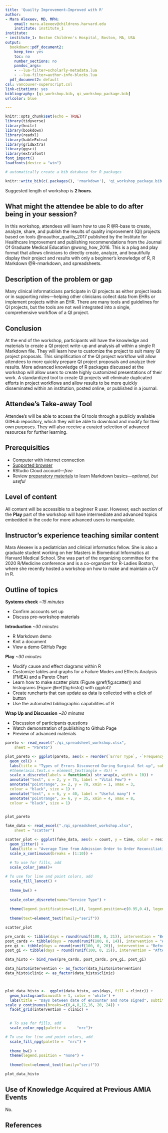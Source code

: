 ```yaml
---
title: 'Quailty Improvement—Improved with R'
author:
- Mara Alexeev, MD, MPH:
    email: mara.alexeev@childrens.harvard.edu
    institute: institute_1
institute:
- institute_1: Boston Children's Hospital, Boston, MA, USA
output:
  bookdown::pdf_document2:
    keep_tex: yes
    toc: no
    number_sections: no
    pandoc_args:
    - --lua-filter=scholarly-metadata.lua
    - --lua-filter=author-info-blocks.lua
  pdf_document2: default
csl: vancouver-superscript.csl
link-citations: yes
bibliography: [qi_workshop.bib, qi_workshop_package.bib]
urlcolor: blue

---
```


```r
knitr::opts_chunk$set(echo = TRUE)
library(tidyverse)
library(knitr)
library(bookdown)
library(readxl)
library(kableExtra)
library(gridExtra)
library(ggsci)
library(extrafont)
font_import()
loadfonts(device = "win")
```



```r
# automatically create a bib database for R packages

knitr::write_bib(c(.packages(), 'rmarkdown'), 'qi_workshop_package.bib')

```

Suggested length of workshop is **2 hours**.

## What might the attendee be able to do after being in your session?

In this workshop, attendees will learn how to use R @R-base to create, analyze, share, and publish the results of quality improvement (QI) projects based on tools @noauthor_quality_2017 published by the Institute for Healthcare Improvement and publishing recommendations from the Journal Of Graduate Medical Education @wong_how_2016. This is a plug and play format that allows clinicians to directly create, analyze, and beautifully display their project and results with only a beginner's knowledge of R, R Markdown @R-rmarkdown, and spreadsheets.

## Description of the problem or gap

Many clinical informaticians participate in QI projects as either project leads or in supporting roles—helping other clinicians collect data from EHRs or implement projects within an EHR. There are many tools and guidelines for QI projects, but the tools are not well integrated into a single, comprehensive workflow of a QI project. 

## Conclusion

At the end of the workshop, participants will have the knowledge and materials to create a QI project write-up and analysis all within a single R Markdown file. They will learn how to customize the project to suit many QI project proposals. This simplification of the QI project workflow will allow attendees to more quickly prepare QI project proposals and analyze their results. More advanced knowledge of R packages discussed at the workshop will allow users to create highly customized presentations of their work. 
A standardized tool to create QI projects will eliminate duplicated efforts in project workflows and allow results to be more quickly disseminated within an institution, posted online, or published in a journal.

## Attendee’s Take-away Tool

Attendee's will be able to access the QI tools through a publicly available GitHub repository, which they will be able to download and modify for their own purposes. They will also receive a curated selection of advanced resources for further learning. 

## Prerequisities

- Computer with internet connection
- [Supported browser](https://support.rstudio.com/hc/en-us/articles/227449447-Supported-browsers-for-RStudio-Connect)
- RStudio Cloud account—*free*
- Review [preparatory materials](https://commonmark.org/help/tutorial/) to learn Markdown basics—*optional, but useful*

## Level of content

All content will be accessible to a beginner R user. However, each section of the **Play** part of the workshop will have intermediate and advanced topics embedded in the code for more advanced users to manipulate.

## Instructor’s experience teaching similar content

Mara Alexeev is a pediatrician and clinical informatics fellow. She is also a graduate student working on her Masters in Biomedical Informatics at Harvard Medical School. She was part of the organizing committee for the 2020 R/Medicine conference and is a co-organizer for R-Ladies Boston, where she recently hosted a workshop on how to make and maintain a CV in R.

## Outline of topics

**Systems check** *~15 minutes*

- Confirm accounts set up
- Discuss pre-workshop materials

**Introduction**  *~30 minutes*

- R Markdown demo
- Knit a document
- View a demo GitHub Page

**Play** *~30 minutes*

- Modify cause and effect diagrams within R
- Customize tables and graphs for a Failure Modes and Effects Analysis (FMEA) and a Pareto Chart 
- Learn how to make scatter plots (Figure \@ref(fig:scatter)) and histograms (Figure \@ref(fig:histo)) with ggplot2
- Create runcharts that can update as data is collected with a click of button
- Use the automated bibliographic capabilities of R

**Wrap Up and Discussion** *~20 minutes*

- Discussion of participants questions
- Watch demonstration of publishing to Github Page
- Preview of advanced materials


```r
pareto <- read_excel("./qi_spreadsheet_workshop.xlsx", 
    sheet = "Pareto")

plot_pareto <- ggplot(pareto, aes(x = reorder(`Error Type`, -`Frequency`), y = `Frequency`)) +
  geom_col() +
  labs(title = "Types of Errors Discovered During Surgical Set-up", subtitle = "Pareto Chart", x = " ", y = "Frequency", caption = "Source data from IHI QI Toolkits") +
  #theme(axis.text.x = element_text(angle = 45)) +
  scale_x_discrete(labels = function(x) str_wrap(x, width = 10)) +
  annotate("text", x = 2, y = 75, label = "Vital Few") +
  annotate("pointrange", x= 2, y = 70, xmin = 1, xmax = 3,
  colour = "black", size = 1) +
  annotate("text", x = 6, y = 40, label = "Useful many") +
  annotate("pointrange", x= 6, y = 35, xmin = 4, xmax = 8,
  colour = "black", size = 1)
  

plot_pareto
```


```r
fake_data <- read_excel("./qi_spreadsheet_workshop.xlsx", 
    sheet = "scatter")

scatter_plot <- ggplot(fake_data, aes(x = count, y = time, color = resident)) +
  geom_jitter() +
  labs(title = "Average Time from Admission Order to Order Reconciliation Completed", subtitle = "Academic Year 2012-2013 \nPGY-2 Residents", caption = "Simulated Data", x = "Number of Residents on Service", y = "Average Time (Mins)") +
  scale_x_continuous(breaks = (1:10)) +
  
  # To use for fills, add
  scale_color_jama()+

# To use for line and point colors, add
  scale_fill_lancet() +
  
  theme_bw() +
  
  scale_color_discrete(name="Service Type") +
  
  theme(legend.justification=c(1,0), legend.position=c(0.95,0.4), legend.box.background = element_rect(colour = "black")) +
  
  theme(text=element_text(family="serif"))

scatter_plot
```


```r
pre_cards <- tibble(days = round(runif(100, 0, 21)), intervention = "Before Intervention", clinic = "Cardiology Clinic")
post_cards <- tibble(days = round(runif(100, 0, 14)), intervention = "After Intervention", clinic = "Cardiology Clinic")
pre_gi <- tibble(days = round(runif(100, 0, 20)), intervention = "Before Intervention", clinic = "Endocrinology Clinic")
post_gi <- tibble(days = round(runif(100, 0, 15)), intervention = "After Intervention", clinic = "Endocrinology Clinic")

data_histo <- bind_rows(pre_cards, post_cards, pre_gi, post_gi)

data_histo$intervention <- as_factor(data_histo$intervention)
data_histo$clinic <- as_factor(data_histo$clinic)



plot_data_histo <-  ggplot(data_histo, aes(days, fill = clinic)) +
  geom_histogram(binwidth = 1, color = 'white') +
  labs(title = "Days between date of encounter and note signed", subtitle = "Adult Patients at XYZ Campus", y = "Number of Notes", x = "Days", caption="Simulated Data") +
scale_y_continuous(breaks=c(0,4,8,12,16, 20, 24)) +
  facet_grid(intervention ~ clinic) +
 

  # To use for fills, add
  scale_color_npg(palette = 	"nrc")+

# To use for line and point colors, add
  scale_fill_npg(palette = 	"nrc") +
  
  theme_bw() +
  theme(legend.position = "none") +
  
  theme(text=element_text(family="serif"))

plot_data_histo
```



## Use of Knowledge Acquired at Previous AMIA Events

No. 


## References




